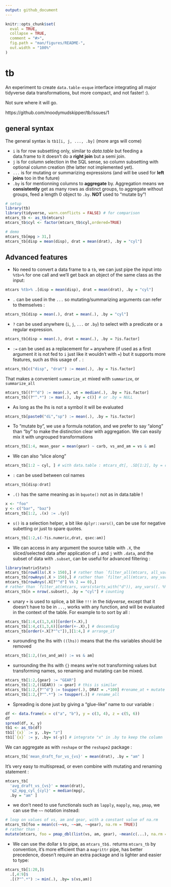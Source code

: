 ```yaml
---
output: github_document
---
```


<!-- README.md is generated from README.Rmd. Please edit that file -->

```r
knitr::opts_chunk$set(
  eval = TRUE,
  collapse = TRUE,
  comment = "#>",
  fig.path = "man/figures/README-",
  out.width = "100%"
)
```

# tb

An experiment to create `data.table-esque` interface integrating all major
tidyverse data transformations, but more compact, and not faster! :).

Not sure where it will go.

https://github.com/moodymudskipper/tb/issues/1

## general syntax

The general syntax is `tb1[i, j, ..., .by]` (more args will come)

* `i` is for row subsetting only, similar to *data.table* but feeding 
a data.frame to it doesn't do a **right join** but a semi join.
* `j` is for column selection in the SQL sense, so column subsetting with 
optional column creation (the latter not implemented yet).
* `...` is for mutating or summarizing expressions (and will be used for 
**left joins** too in the future)
* `.by` is for mentionning columns to **aggregate** by. Aggregation means we
**consistently** get as many rows as distinct groups, to aggregate without groups, feed a length 0 object to `.by`. **NOT** used to "mutate by"!

```r
# setup
library(tb)
library(tidyverse, warn.conflicts = FALSE) # for comparison
mtcars_tb <- as_tb(mtcars)
mtcars_tb$cyl <- factor(mtcars_tb$cyl,ordered=TRUE)
```

```r
# demo
mtcars_tb[mpg > 31,]
mtcars_tb[disp = mean(disp), drat = mean(drat), .by = "cyl"]
```


## Advanced features

* No need to convert a data frame to a `tb`, we can just pipe the input into
`%tb>%` for one call and we'll get back an object of the same class as the input:

```r
mtcars %tb>% .[disp = mean(disp), drat = mean(drat), .by = "cyl"]
```

* `.` can be used in the `...` so mutating/summarizing arguments can refer to themselves :

```r
mtcars_tb[disp = mean(.), drat = mean(.), .by = "cyl"]
```

* `?` can be used anywhere (`i`, `j`, `...` or `.by`) to select with a 
predicate or a regular expression.

```r
mtcars_tb[disp = mean(.), drat = mean(.), .by = ?is.factor]
```

* `:=` can be used as a replacement for `=` anywhere (if used as a first argument
it is not fed to `i` just like it wouldn't with `=`) but it supports more features,
such as this usage of `.` :

```r
mtcars_tb[c("disp", "drat") := mean(.), .by = ?is.factor]
```

That makes a convenient `summarize_at` mixed with `summarize`, or `summarize_all`

```r
mtcars_tb[(?"^d") := mean(.), wt = median(.), .by = ?is.factor]
mtcars_tb[(?"^.*") := max(.), .by = c()] # or .by = NULL
```

* As long as the lhs is not a symbol it will be evaluated

```r
mtcars_tb[paste0("di","sp") := mean(.), .by = ?is.factor]
```

* To "mutate by", we use a formula notation, and we prefer to say "along" than
"by" to make the distinction clear with aggregation. We can easily mix it with
ungrouped transformations

```r
mtcars_tb[1:4, mean_gear = mean(gear) ~ carb, vs_and_am = vs & am]
```

* We can also "slice along"

```r
mtcars_tb[1:2 ~ cyl, ] # with data.table : mtcars_dt[, .SD[1:2], by = cyl]
```

* `:` can be used between col names

```r
mtcars_tb[disp:drat]
```

* `.()` has the same meaning as in `bquote()` not as in data.table !

```r
x <- "foo"
y <- c("bar", "baz")
mtcars_tb[1:2, .(x) := .(y)]
```

* `s()` is a selection helper, a bit like `dplyr::vars()`, can be use for
negative subetting or just to spare quotes. 

```r
mtcars_tb[1:2,s(-?is.numeric,drat, qsec:am)]
```

* We can access in any argument the source table with `.X`, the sliced/selected
data after application of `i` and `j` with `.data`, and the subset of data
with `.subset`, can be useful for advanced filtering :

```r
library(matrixStats)
mtcars_tb[rowAlls(.X > 150),] # rather than `filter_all(mtcars, all_vars(. > 150))`
mtcars_tb[rowAnys(.X > 150),] # rather than `filter_all(mtcars, any_vars(. > 150))`
mtcars_tb[rowAnys(.X[?"^d"] %% 2 == 0),]
# rather than `filter_at(mtcars, vars(starts_with("d")), any_vars((. %% 2) == 0))`
mtcars_tb[n = nrow(.subset), .by = "cyl"] # counting
```

* unary `+` is used to splice, a bit like `!!!` in the *tidyverse*, except
that it doesn't have to be in `...`, works with any function, and will be 
evaluated in the context of the table. For example to to sort by all :

```r
mtcars_tb[1:4,c(1,3,6)][order(+.X),]
mtcars_tb[1:4,c(1,3,6)][order(+-.X),] # descending
mtcars_tb[order(+.X[?"^c"]),][1:4,] # arrange_if
```

* surounding the lhs with `((lhs))` means that the rhs variables should be removed

```r
mtcars_tb[1:2,((vs_and_am)) := vs & am]
```

* surrounding the lhs with `{}` means we're not transforming values but transforming names, so renaming and mutating can be mixed.

```r
mtcars_tb[1:2,{gear} := "GEAR"]
mtcars_tb[1:2,((GEAR)) := gear] # this is similar
mtcars_tb[1:2,{?"^d"} := toupper(.), DRAT = .*100] #rename_at + mutate
mtcars_tb[1:2,{?"^.*"} := toupper(.)] # rename_all
```

* Spreading is done just by giving a "glue-like" name to our variable :

```r
df <- data.frame(x = c("a", "b"), y = c(3, 4), z = c(5, 6))
df
spread(df, x, y)
tb1 <- as_tb(df)
tb1[`{x}` := y, .by= "z"]
tb1[`{x}` := y, .by= s(-y)] # integrate "x" in .by to keep the column
```

We can aggregate as with `reshape` or the `reshape2` package :

```r
mtcars_tb['mean_draft_for_vs_{vs}' = mean(drat), .by = "am" ]
```

It's very easy to multispread, or even combine with mutating and renaming
statement :

```r
mtcars_tb[
  'avg_draft_vs_{vs}' = mean(drat),
  'q2_mpg_cyl_{cyl}' = median(mpg),
  .by = "am" ]
```

* we don't need to use functionals such as `lapply`, `mapply`, `map`, `pmap`, 
we can use the `~~` notation instead:

```r
# loop on values of vs, am and gear, with a constant value of na.rm
mtcars_tb[foo = mean(c(~~vs, ~~am, ~~gear), na.rm = TRUE)]
# rather than : 
mutate(mtcars, foo = pmap_dbl(list(vs, am, gear), ~mean(c(...), na.rm = TRUE)))

```

* We can use the dollar `$` to pipe, as `mtcars_tb$.` returns `mtcars_tb` by
convention, it's more efficient than a `magrittr` pipe, has better precedence,
doesn't require an extra package and is lighter and easier to type: 

```r
mtcars_tb[1:20,]$
  .[,4:9]$
  .[(?"^.*") := min(.), .by= s(vs,am)]
```

